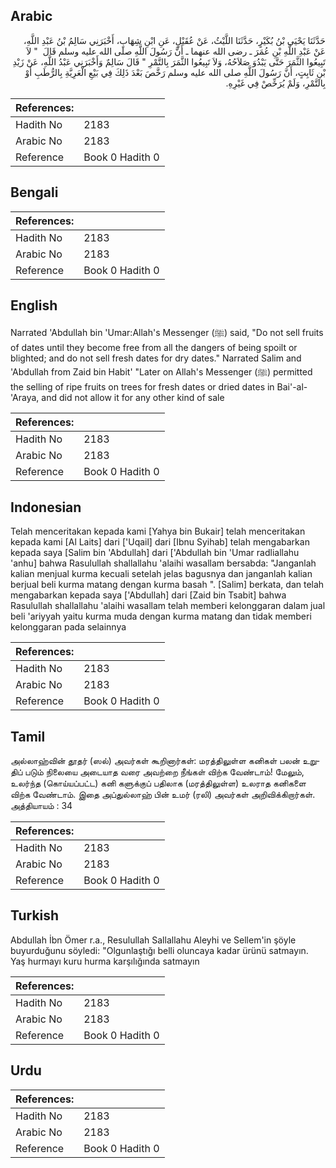 ## Arabic


<div dir="rtl" lang="ar" style={{fontSize:'larger',backgroundColor:'#f8f9fa',padding:20}}>
حَدَّثَنَا يَحْيَى بْنُ بُكَيْرٍ، حَدَّثَنَا اللَّيْثُ، عَنْ عُقَيْلٍ، عَنِ ابْنِ شِهَابٍ، أَخْبَرَنِي سَالِمُ بْنُ عَبْدِ اللَّهِ، عَنْ عَبْدِ اللَّهِ بْنِ عُمَرَ ـ رضى الله عنهما ـ أَنَّ رَسُولَ اللَّهِ صلى الله عليه وسلم قَالَ ‏ "‏ لاَ تَبِيعُوا الثَّمَرَ حَتَّى يَبْدُوَ صَلاَحُهُ، وَلاَ تَبِيعُوا الثَّمَرَ بِالتَّمْرِ ‏"‏ قَالَ سَالِمٌ وَأَخْبَرَنِي عَبْدُ اللَّهِ، عَنْ زَيْدِ بْنِ ثَابِتٍ، أَنَّ رَسُولَ اللَّهِ صلى الله عليه وسلم رَخَّصَ بَعْدَ ذَلِكَ فِي بَيْعِ الْعَرِيَّةِ بِالرُّطَبِ أَوْ بِالتَّمْرِ، وَلَمْ يُرَخِّصْ فِي غَيْرِهِ‏.‏
</div>
<div style={{backgroundColor:'#f8f9fa',padding:20, marginBottom: 10}}><table> <thead> <tr> <th>References:</th> <th></th> </tr> </thead> <tbody><tr><td>Hadith No</td><td>2183</td></tr><tr><td>Arabic No</td><td>2183</td></tr><tr><td>Reference</td><td>Book 0 Hadith 0</td></tr></tbody></table></div>

## Bengali


<div dir="ltr" lang="bn" style={{fontSize:'larger',backgroundColor:'#f8f9fa',padding:20}}>

</div>
<div style={{backgroundColor:'#f8f9fa',padding:20, marginBottom: 10}}><table> <thead> <tr> <th>References:</th> <th></th> </tr> </thead> <tbody><tr><td>Hadith No</td><td>2183</td></tr><tr><td>Arabic No</td><td>2183</td></tr><tr><td>Reference</td><td>Book 0 Hadith 0</td></tr></tbody></table></div>

## English


<div dir="ltr" lang="en" style={{fontSize:'larger',backgroundColor:'#f8f9fa',padding:20}}>
Narrated 'Abdullah bin 'Umar:Allah's Messenger (ﷺ) said, "Do not sell fruits of dates until they become free from all the dangers of being spoilt or blighted; and do not sell fresh dates for dry dates." Narrated Salim and 'Abdullah from Zaid bin Habit' "Later on Allah's Messenger (ﷺ) permitted the selling of ripe fruits on trees for fresh dates or dried dates in Bai'-al-'Araya, and did not allow it for any other kind of sale
</div>
<div style={{backgroundColor:'#f8f9fa',padding:20, marginBottom: 10}}><table> <thead> <tr> <th>References:</th> <th></th> </tr> </thead> <tbody><tr><td>Hadith No</td><td>2183</td></tr><tr><td>Arabic No</td><td>2183</td></tr><tr><td>Reference</td><td>Book 0 Hadith 0</td></tr></tbody></table></div>

## Indonesian


<div dir="ltr" lang="id" style={{fontSize:'larger',backgroundColor:'#f8f9fa',padding:20}}>
Telah menceritakan kepada kami [Yahya bin Bukair] telah menceritakan kepada kami [Al Laits] dari ['Uqail] dari [Ibnu Syihab] telah mengabarkan kepada saya [Salim bin 'Abdullah] dari ['Abdullah bin 'Umar radliallahu 'anhu] bahwa Rasulullah shallallahu 'alaihi wasallam bersabda: "Janganlah kalian menjual kurma kecuali setelah jelas bagusnya dan janganlah kalian berjual beli kurma matang dengan kurma basah ". [Salim] berkata, dan telah mengabarkan kepada saya ['Abdullah] dari [Zaid bin Tsabit] bahwa Rasulullah shallallahu 'alaihi wasallam telah memberi kelonggaran dalam jual beli 'ariyyah yaitu kurma muda dengan kurma matang dan tidak memberi kelonggaran pada selainnya
</div>
<div style={{backgroundColor:'#f8f9fa',padding:20, marginBottom: 10}}><table> <thead> <tr> <th>References:</th> <th></th> </tr> </thead> <tbody><tr><td>Hadith No</td><td>2183</td></tr><tr><td>Arabic No</td><td>2183</td></tr><tr><td>Reference</td><td>Book 0 Hadith 0</td></tr></tbody></table></div>

## Tamil


<div dir="ltr" lang="ta" style={{fontSize:'larger',backgroundColor:'#f8f9fa',padding:20}}>
அல்லாஹ்வின் தூதர் (ஸல்) அவர்கள் கூறினார்கள்: மரத்திலுள்ள கனிகள் பலன் உறுதிப் படும் நிலையை அடையாத வரை அவற்றை நீங்கள் விற்க வேண்டாம்! மேலும், உலர்ந்த (கொய்யப்பட்ட) கனி களுக்குப் பதிலாக (மரத்திலுள்ள) உலராத கனிகளை விற்க வேண்டாம். இதை அப்துல்லாஹ் பின் உமர் (ரலி) அவர்கள் அறிவிக்கிறார்கள். அத்தியாயம் : 34
</div>
<div style={{backgroundColor:'#f8f9fa',padding:20, marginBottom: 10}}><table> <thead> <tr> <th>References:</th> <th></th> </tr> </thead> <tbody><tr><td>Hadith No</td><td>2183</td></tr><tr><td>Arabic No</td><td>2183</td></tr><tr><td>Reference</td><td>Book 0 Hadith 0</td></tr></tbody></table></div>

## Turkish


<div dir="ltr" lang="tr" style={{fontSize:'larger',backgroundColor:'#f8f9fa',padding:20}}>
Abdullah İbn Ömer r.a., Resulullah Sallallahu Aleyhi ve Sellem'in şöyle buyurduğunu söyledi: "Olgunlaştığı belli oluncaya kadar ürünü satmayın. Yaş hurmayı kuru hurma karşılığında satmayın
</div>
<div style={{backgroundColor:'#f8f9fa',padding:20, marginBottom: 10}}><table> <thead> <tr> <th>References:</th> <th></th> </tr> </thead> <tbody><tr><td>Hadith No</td><td>2183</td></tr><tr><td>Arabic No</td><td>2183</td></tr><tr><td>Reference</td><td>Book 0 Hadith 0</td></tr></tbody></table></div>

## Urdu


<div dir="rtl" lang="ur" style={{fontSize:'larger',backgroundColor:'#f8f9fa',padding:20}}>

</div>
<div style={{backgroundColor:'#f8f9fa',padding:20, marginBottom: 10}}><table> <thead> <tr> <th>References:</th> <th></th> </tr> </thead> <tbody><tr><td>Hadith No</td><td>2183</td></tr><tr><td>Arabic No</td><td>2183</td></tr><tr><td>Reference</td><td>Book 0 Hadith 0</td></tr></tbody></table></div>